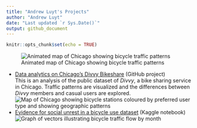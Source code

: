 ```yaml
---
title: "Andrew Luyt's Projects"
author: "Andrew Luyt"
date: "Last updated `r Sys.Date()`"
output: github_document
---
```


```r
knitr::opts_chunk$set(echo = TRUE)
```

![Animated map of Chicago showing bicycle traffic patterns](https://andrewluyt.github.io/divvy-bikeshare/analysis-report_files/figure-gfm/all%20traffic%20flow%20mapped%20fine%20detail%20zoomed-1.gif)

- [Data analytics on Chicago's Divvy Bikeshare](https://andrewluyt.github.io/divvy-bikeshare/) (GitHub project)<br>This is an analysis of the public dataset of *Divvy*, a bike sharing service in Chicago. Traffic patterns are visualized and the differences between *Divvy* members and casual users are explored.<br>
![Map of Chicago showing bicycle stations coloured by preferred user type and showing geographic patterns](https://andrewluyt.github.io/divvy-bikeshare/analysis-report_files/figure-gfm/member%20vs%20casual%20usage%20map%20over%2070-1.png)
- [Evidence for social unrest in a bicycle use dataset](https://www.kaggle.com/andyinverted/evidence-for-social-unrest-in-bicycle-usage-data) (Kaggle notebook)
![Graph of vectors illustrating bicycle traffic flow by month](./img/unrest.png)

